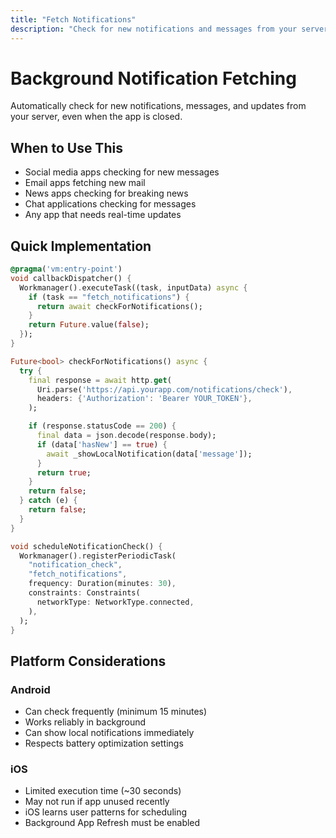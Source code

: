 ```yaml
---
title: "Fetch Notifications"
description: "Check for new notifications and messages from your server in the background"
---
```


# Background Notification Fetching

Automatically check for new notifications, messages, and updates from your server, even when the app is closed.

## When to Use This

- Social media apps checking for new messages
- Email apps fetching new mail
- News apps checking for breaking news
- Chat applications checking for messages
- Any app that needs real-time updates

## Quick Implementation

```dart
@pragma('vm:entry-point') 
void callbackDispatcher() {
  Workmanager().executeTask((task, inputData) async {
    if (task == "fetch_notifications") {
      return await checkForNotifications();
    }
    return Future.value(false);
  });
}

Future<bool> checkForNotifications() async {
  try {
    final response = await http.get(
      Uri.parse('https://api.yourapp.com/notifications/check'),
      headers: {'Authorization': 'Bearer YOUR_TOKEN'},
    );

    if (response.statusCode == 200) {
      final data = json.decode(response.body);
      if (data['hasNew'] == true) {
        await _showLocalNotification(data['message']);
      }
      return true;
    }
    return false;
  } catch (e) {
    return false;
  }
}

void scheduleNotificationCheck() {
  Workmanager().registerPeriodicTask(
    "notification_check",
    "fetch_notifications", 
    frequency: Duration(minutes: 30),
    constraints: Constraints(
      networkType: NetworkType.connected,
    ),
  );
}
```

## Platform Considerations

### Android
- Can check frequently (minimum 15 minutes)
- Works reliably in background
- Can show local notifications immediately
- Respects battery optimization settings

### iOS
- Limited execution time (~30 seconds)
- May not run if app unused recently
- iOS learns user patterns for scheduling
- Background App Refresh must be enabled